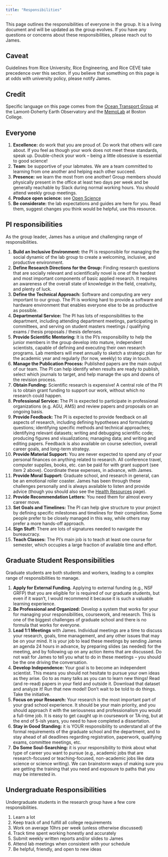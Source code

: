 ```yaml
---
title: "Responsibilities"
---
```


This page outlines the responsibilities of everyone in the group.
It is a living document and will be updated as the group evolves.
If you have any questions or concerns about these responsibilities, please reach out to James.

::: {.callout-tip}
## Caveat
Guidelines from Rice University, Rice Engineering, and Rice CEVE take precedence over this section.
If you believe that something on this page is at odds with university policy, please notify James.
:::

::: {.callout-note}
## Credit
Specific language on this page comes from the [Ocean Transport Group](https://ocean-transport.github.io/) at the Lamont-Doherty Earth Observatory and the [MemoLab](https://github.com/memobc/memolab-manual) at Boston College.
:::

## Everyone

1. **Excellence:** do work that you are proud of. Do work that others will care about. If you feel as though your work does not meet these standards, speak up. Double-check your work -- being a little obsessive is essential to good science!
1. **Team:** be supportive of your labmates. We are a team committed to learning from one another and helping each other succeed.
1. **Presence:** we learn the most from one another! Group members should physically present in the office at least two days per week and be generally reachable by Slack during normal working hours. You should attend weekly group meetings.
1. **Produce open science:** see [Open Science](../guides/open-science.qmd)
1. **Be considerate:** the lab expectations and guides are here for you. Read them, suggest changes you think would be helpful, use this resource.

## PI responsibilities

As the group leader, James has a unique and challenging range of responsibilities.

1. **Build an Inclusive Environment:** the PI is responsible for managing the social dynamic of the lab group to create a welcoming, inclusive, and productive environment.
1. **Define Research Directions for the Group:** Finding research questions that are socially relevant and scientifically novel is one of the hardest and most important components of basic applied research. It requires an awareness of the overall state of knowledge in the field, creativity, and plenty of luck.
1. **Define the Technical Approach:** Software and computing are very important to our group. The PI is working hard to provide a software and hardware environment that enables everyone else to be as productive as possible.
1. **Departmental Service:** The PI has lots of responsibilities to the department, including attending department meetings, participating in committees, and serving on student masters meetings / qualifying exams / thesis proposals / thesis defenses.
1. **Provide Scientific Mentoring:** It is the PI’s responsibility to help the junior members in the group develop into mature, independent scientists, capable of defining and executing their own research programs. Lab members will meet annually to sketch a strategic plan for the academic year and regularly (for now, weekly) to stay in touch.
1. **Manage the Publication Process:** Published papers are the main output of our team. The PI can help identify when results are ready to publish, select which journals to target, and help manage the ups and downs of the revision process.
1. **Obtain Funding:** Scientific research is expensive! A central role of the PI is to obtain grant funding to support our work, without which no research could happen.
1. **Professional Service:** The PI is expected to participate in professional organizations (e.g. AGU, AMS) and review papers and proposals on an ongoing basis.
1. **Provide Feedback:** The PI is expected to provide feedback on all aspects of research, including defining hypotheses and formulating questions; identifying specific methods and technical approaches; identifying relevant datasets; writing and debugging scientific code; producing figures and visualizations; managing data; and writing and editing papers. Feedback is also available on course selection, overall career goals, and long-term strategy.
1. **Provide Material Support:** You are never expected to spend any of your personal finances on anything related to research. All conference travel, computer supplies, books, etc. can be paid for with grant support (see item 2 above). Coordinate these expenses, in advance, with James.
1. **Provide Moral Support:** Graduate school, and research in general, can be an emotional roller coaster. James has been through these challenges personally and is always available to listen and provide advice (though you should also see the [Health Resources](health.qmd) page).
1. **Provide Recommendation Letters:** You need them for almost every career move.
1. **Set Goals and Timelines:** The PI can help give structure to your project by defining specific milestones and timelines for their completion. Some people prefer to be closely managed in this way, while others may prefer a more hands-off approach.
1. **Sign Stuff:** There are lots of signatures needed to navigate the bureaucracy.
1. **Teach Classes:** The PI’s main job is to teach at least one course for semester, which occupies a large fraction of available time and effort.

## Graduate Student Responsibilities

Graduate students are both students and workers, leading to a complex range of responsibilities to manage.

1. **Apply for External Funding.** Applying to external funding (e.g., NSF GRFP) that you are eligible for is required of our graduate students, but even if it wasn’t, I would recommend it because it is such a valuable learning experience.
1. **Be Professional and Organized:** Develop a system that works for your for managing your responsibilities, coursework, and research. This is one of the biggest challenges of graduate school and there is no formula that works for everyone.
1. **Lead 1:1 Meetings** with James. Individual meetings are a time to discuss your research, goals, time management, and any other issues that may be on your mind. It is your job to lead these meetings by sending James an agenda 24 hours in advance, by preparing slides (as needed) for the meeting, and by following up on any action items that are discussed. Do not wait for James to tell you what to do in these meetings -- you should be the one driving the conversation.
1. **Develop Independence:** Your goal is to become an independent scientist. This means you should not hesitate to pursue your own ideas as they arise. Go to as many talks as you can to learn new things! Read (and re-read) papers in your field and outside it. Download that dataset and analyze it! Run that new model! Don’t wait to be told to do things. Take the initiative.
1. **Focus on your Research:** Your research is the most important part of your grad school experience. It should be your main priority, and you should approach it with the seriousness and professionalism you would a full-time job. It is easy to get caught up in coursework or TA-ing, but at the end of 5-ish years, you need to have completed a dissertation.
1. **Stay in Good Standing:** it is YOUR responsibility to understand all of the formal requirements of the graduate school and the department, and to stay ahead of all deadlines regarding registration, paperwork, qualifying exams, committee meetings, etc.
1. **Do Some Soul-Searching:** it is your responsibility to think about what type of career you want to pursue (e.g., academic jobs that are research-focused or teaching-focused, non-academic jobs like data science or science writing). We can brainstorm ways of making sure you are getting the training that you need and exposure to paths that you may be interested in.

## Undergraduate Responsibilities

Undergraduate students in the research group have a few core responsibilities.

1. Learn a lot
1. Keep track of and fulfill all college requirements
1. Work on average 10hrs per week (unless otherwise discussed)
1. Track time spent working honestly and accurately
1. Submit weekly written reports and/or slides to James
1. Attend lab meetings when consistent with your schedule
1. Be helpful, friendly, and open to new ideas

